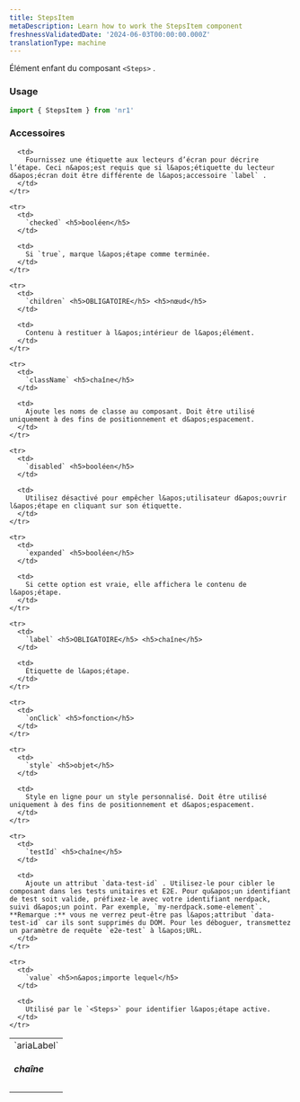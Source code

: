 ```yaml
---
title: StepsItem
metaDescription: Learn how to work the StepsItem component
freshnessValidatedDate: '2024-06-03T00:00:00.000Z'
translationType: machine
---
```


Élément enfant du composant `<Steps>` .

### Usage

```js
import { StepsItem } from 'nr1'
```

### Accessoires

<table>
  <tbody>
    <tr>
      <td>
        `ariaLabel` <h5>chaîne</h5>
      </td>

      <td>
        Fournissez une étiquette aux lecteurs d’écran pour décrire l’étape. Ceci n&apos;est requis que si l&apos;étiquette du lecteur d&apos;écran doit être différente de l&apos;accessoire `label` .
      </td>
    </tr>

    <tr>
      <td>
        `checked` <h5>booléen</h5>
      </td>

      <td>
        Si `true`, marque l&apos;étape comme terminée.
      </td>
    </tr>

    <tr>
      <td>
        `children` <h5>OBLIGATOIRE</h5> <h5>nœud</h5>
      </td>

      <td>
        Contenu à restituer à l&apos;intérieur de l&apos;élément.
      </td>
    </tr>

    <tr>
      <td>
        `className` <h5>chaîne</h5>
      </td>

      <td>
        Ajoute les noms de classe au composant. Doit être utilisé uniquement à des fins de positionnement et d&apos;espacement.
      </td>
    </tr>

    <tr>
      <td>
        `disabled` <h5>booléen</h5>
      </td>

      <td>
        Utilisez désactivé pour empêcher l&apos;utilisateur d&apos;ouvrir l&apos;étape en cliquant sur son étiquette.
      </td>
    </tr>

    <tr>
      <td>
        `expanded` <h5>booléen</h5>
      </td>

      <td>
        Si cette option est vraie, elle affichera le contenu de l&apos;étape.
      </td>
    </tr>

    <tr>
      <td>
        `label` <h5>OBLIGATOIRE</h5> <h5>chaîne</h5>
      </td>

      <td>
        Étiquette de l&apos;étape.
      </td>
    </tr>

    <tr>
      <td>
        `onClick` <h5>fonction</h5>
      </td>
    </tr>

    <tr>
      <td>
        `style` <h5>objet</h5>
      </td>

      <td>
        Style en ligne pour un style personnalisé. Doit être utilisé uniquement à des fins de positionnement et d&apos;espacement.
      </td>
    </tr>

    <tr>
      <td>
        `testId` <h5>chaîne</h5>
      </td>

      <td>
        Ajoute un attribut `data-test-id` . Utilisez-le pour cibler le composant dans les tests unitaires et E2E. Pour qu&apos;un identifiant de test soit valide, préfixez-le avec votre identifiant nerdpack, suivi d&apos;un point. Par exemple, `my-nerdpack.some-element`. **Remarque :** vous ne verrez peut-être pas l&apos;attribut `data-test-id` car ils sont supprimés du DOM. Pour les déboguer, transmettez un paramètre de requête `e2e-test` à l&apos;URL.
      </td>
    </tr>

    <tr>
      <td>
        `value` <h5>n&apos;importe lequel</h5>
      </td>

      <td>
        Utilisé par le `<Steps>` pour identifier l&apos;étape active.
      </td>
    </tr>
  </tbody>
</table>